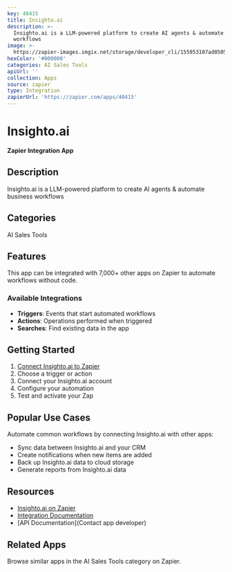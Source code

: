 ```yaml
---
key: 40415
title: Insighto.ai
description: >-
  Insighto.ai is a LLM-powered platform to create AI agents & automate business
  workflows
image: >-
  https://zapier-images.imgix.net/storage/developer_cli/155953107ad0505349e61e899e8f12ac.png?auto=format%2Ccompress&ixlib=python-3.0.0&q=50
hexColor: '#000000'
categories: AI Sales Tools
apiUrl: ''
collection: Apps
source: zapier
type: Integration
zapierUrl: 'https://zapier.com/apps/40415'
---
```

# Insighto.ai

**Zapier Integration App**

## Description

Insighto.ai is a LLM-powered platform to create AI agents & automate business workflows

## Categories

AI Sales Tools

## Features

This app can be integrated with 7,000+ other apps on Zapier to automate workflows without code.

### Available Integrations

- **Triggers**: Events that start automated workflows
- **Actions**: Operations performed when triggered
- **Searches**: Find existing data in the app

## Getting Started

1. [Connect Insighto.ai to Zapier](https://zapier.com/apps/40415)
2. Choose a trigger or action
3. Connect your Insighto.ai account
4. Configure your automation
5. Test and activate your Zap

## Popular Use Cases

Automate common workflows by connecting Insighto.ai with other apps:

- Sync data between Insighto.ai and your CRM
- Create notifications when new items are added
- Back up Insighto.ai data to cloud storage
- Generate reports from Insighto.ai data

## Resources

- [Insighto.ai on Zapier](https://zapier.com/apps/40415)
- [Integration Documentation](https://zapier.com/apps/40415/integrations)
- [API Documentation](Contact app developer)

## Related Apps

Browse similar apps in the AI Sales Tools category on Zapier.
